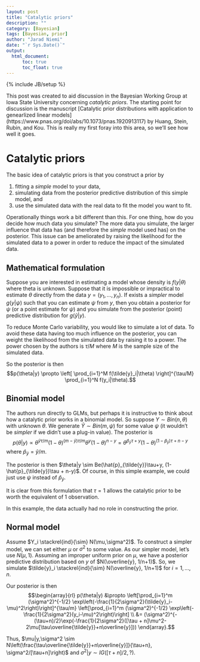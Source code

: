 ```yaml
---
layout: post
title: "Catalytic priors"
description: ""
category: [Bayesian]
tags: [Bayesian, prior]
author: "Jarad Niemi"
date: "`r Sys.Date()`"
output: 
  html_document:
      toc: true
      toc_float: true
---
```


{% include JB/setup %}

This post was created to aid discussion in the Bayesian Working Group at 
Iowa State University concerning *catalytic priors*. 
The starting point for discussion is the manuscript
[Catalytic prior distributions with application to genearlized linear models]
(https://www.pnas.org/doi/abs/10.1073/pnas.1920913117) by
Huang, Stein, Rubin, and Kou. 
This is really my first foray into this area, so we'll see how well it goes.

# Catalytic priors

The basic idea of catalytic priors is that you construct a prior by 

1. fitting a *simple* model to your data,
1. simulating data from the posterior predictive distribution of this simple model, and
1. use the simulated data with the real data to fit the model you want to fit.

Operationally things work a bit different than this. 
For one thing, how do you decide how much data you simulate?
The more data you simulate, the larger influence that data has
(and therefore the *simple* model used has) on the posterior. 
This issue can be ameliorated by raising the likelihood for the simulated data
to a power in order to reduce the impact of the simulated data. 

## Mathematical formulation

Suppose you are interested in estimating a model whose density is $f(y|\theta)$
where theta is unknown.
Suppose that it is impossible or impractical to estimate $\theta$ directly from
the data $y = (y_1,\ldots,y_n)$. 
If exists a *simpler* model $g(y|\psi)$ such that you can estimate $\psi$ 
from $y$, then you obtain a posterior for $\psi$ (or a point estimate for $\psi$)
and you simulate from the posterior (point) predictive distribution for 
$g(\tilde{y}|y)$. 

To reduce Monte Carlo variability, you would like to simulate a lot of data. 
To avoid these data having too much influence on the posterior, 
you can weight the likelihood from the simulated data by raising it to a power. 
The power chosen by the authors is $\tau/M$ where $M$ is the sample size of 
the simulated data. 

So the posterior is then 
$$p(\theta|y) \propto \left[ \prod_{i=1}^M f(\tilde{y}_i|\theta) \right]^{\tau/M}
\prod_{i=1}^N f(y_i|\theta).$$


## Binomial model

The authors run directly to GLMs, but perhaps it is instructive to think about
how a catalytic prior works in a binomial model. 
So suppose $Y\sim Bin(n,\theta)$ with unknown $\theta$. 
We generate $\tilde{Y} \sim Bin(m,\psi)$ for some value $\psi$
(it wouldn't be *simpler* if we didn't use a plug-in value). 
The posterior is 
$$
p(\theta|y) \propto \theta^{\tilde{y}\tau/m}(1-\theta)^{(m-\tilde{y})\tau/m}\theta^{y}(1-\theta)^{n-y} =
\theta^{\hat{p}_{\tilde{y}}\tau+y}(1-\theta)^{(1-\hat{p}_{\tilde{y}})\tau + n-y}
$$
where $\hat{p}_{\tilde{y}} = \tilde{y}/m$.

The posterior is then $\theta|y \sim Be(\hat{p}_{\tilde{y}}\tau+y, (1-\hat{p}_{\tilde{y})\tau + n-y)$.
Of course, in this simple example, we could just use $\psi$ instead of $\hat{p}_\tilde{y}$. 

It is clear from this formulation that $\tau=1$ allows the catalytic prior to
be worth the equivalent of 1 observation. 

In this example, the data actually had no role in constructing the prior. 

## Normal model

Assume $Y_i \stackrel{ind}{\sim} N(\mu,\sigma^2)$.
To construct a simpler model, 
we can set either $\mu$ or $\sigma^2$ to some value. 
As our simpler model, let's use $N(\mu,1)$. 
Assuming an improper uniform prior on $\mu$, we have a posterior predictive
distribution based on $y$ of $N(\overline{y}, 1/n+1)$. 
So, we simulate $\tilde{y}_i \stackrel{ind}{\sim} N(\overline{y}, 1/n+1)$
for $i=1,\ldots,n$. 

Our posterior is then 
$$\begin{array}{rl}
p(\theta|y) &\propto \left[\prod_{i=1}^m (\sigma^2)^{-1/2} \exp\left(-\frac{1}{2\sigma^2}(\tilde{y}_i-\mu)^2\right)\right]^{\tau/m}
\left[\prod_{i=1}^m (\sigma^2)^{-1/2} \exp\left(-\frac{1}{2\sigma^2}(y_i-\mu)^2\right)\right] \\
&= (\sigma^2)^{-(\tau+n)/2}\exp(-\frac{1}{2\sigma^2}([\tau + n]\mu^2-2\mu[\tau\overline{\tilde{y}}+n\overline{y}]))
\end{array}.$$

Thus, $\mu|y,\sigma^2 \sim N\left(\frac{\tau\overline{\tilde{y}}+n\overline{y}]}{\tau+n}, \sigma^2/[\tau+n]\right)$ 
and $\sigma^2|y \sim IG([\tau+n]/2, ?)$.
